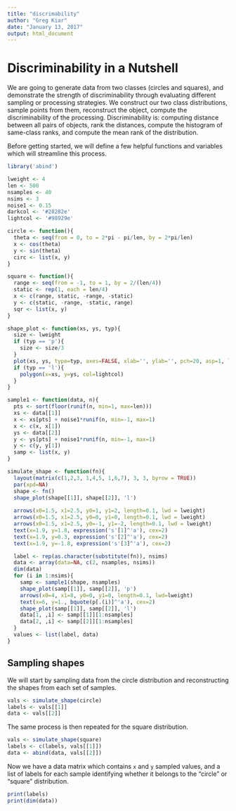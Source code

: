 ```yaml
---
title: "discrimability"
author: "Greg Kiar"
date: "January 13, 2017"
output: html_document
---
```


# Discriminability in a Nutshell

We are going to generate data from two classes (circles and squares), and demonstrate the
strength of discriminability through evaluating different sampling or processing strategies.
We construct our two class distributions, sample points from them, reconstruct the object,
compute the discriminability of the processing. Discriminability is: computing distance between
all pairs of objects, rank the distances, compute the histogram of same-class ranks, and compute
the mean rank of the distribution.

Before getting started, we will define a few helpful functions and variables which will streamline
this process.

```r
library('abind')

lweight <- 4
len <- 500
nsamples <- 40
nsims <- 3
noise1 <- 0.15
darkcol <- '#28282e'
lightcol <- '#98929e'

circle <- function(){
  theta <- seq(from = 0, to = 2*pi - pi/len, by = 2*pi/len)
  x <- cos(theta)
  y <- sin(theta)
  circ <- list(x, y)
}

square <- function(){
  range <- seq(from = -1, to = 1, by = 2/(len/4))
  static <- rep(1, each = len/4)
  x <- c(range, static, -range, -static) 
  y <- c(static, -range, -static, range)
  sqr <- list(x, y)
}

shape_plot <- function(xs, ys, typ){
  size <- lweight
  if (typ == 'p'){
    size <- size/3
  }
  plot(xs, ys, type=typ, axes=FALSE, xlab='', ylab='', pch=20, asp=1, lwd=size, col=darkcol)
  if (typ == 'l'){
    polygon(x=xs, y=ys, col=lightcol)
  }
}

sample1 <- function(data, n){
  pts <- sort(floor(runif(n, min=1, max=len)))
  xs <- data[[1]]
  x <- xs[pts] + noise1*runif(n, min=-1, max=1)
  x <- c(x, x[1])
  ys <- data[[2]]
  y <- ys[pts] + noise1*runif(n, min=-1, max=1)
  y <- c(y, y[1])
  samp <- list(x, y)
}

simulate_shape <- function(fn){
  layout(matrix(c(1,2,3, 1,4,5, 1,6,7), 3, 3, byrow = TRUE))
  par(xpd=NA)
  shape <- fn()
  shape_plot(shape[[1]], shape[[2]], 'l')
  
  arrows(x0=1.5, x1=2.5, y0=1, y1=2, length=0.1, lwd = lweight)
  arrows(x0=1.5, x1=2.5, y0=0, y1=0, length=0.1, lwd = lweight)
  arrows(x0=1.5, x1=2.5, y0=-1, y1=-2, length=0.1, lwd = lweight)
  text(x=1.9, y=1.8, expression('s'[1]^'a'), cex=2)
  text(x=1.9, y=0.3, expression('s'[2]^'a'), cex=2)
  text(x=1.9, y=-1.8, expression('s'[3]^'a'), cex=2)

  label <- rep(as.character(substitute(fn)), nsims)
  data <- array(data=NA, c(2, nsamples, nsims))
  dim(data)
  for (i in 1:nsims){
    samp <- sample1(shape, nsamples)
    shape_plot(samp[[1]], samp[[2]], 'p')
    arrows(x0=4, x1=8, y0=0, y1=0, length=0.1, lwd=lweight)
    text(x=6, y=1., bquote(p[.(i)]^'a'), cex=2)
    shape_plot(samp[[1]], samp[[2]], 'l')
    data[1, ,i] <- samp[[1]][1:nsamples]
    data[2, ,i] <- samp[[2]][1:nsamples]
  }
  values <- list(label, data)
}
```

## Sampling shapes

We will start by sampling data from the circle distribution and reconstructing the shapes
from each set of samples.

```r
vals <- simulate_shape(circle)
labels <- vals[[1]]
data <- vals[[2]]
```

The same process is then repeated for the square distribution.
```r
vals <- simulate_shape(square)
labels <- c(labels, vals[[1]])
data <- abind(data, vals[[2]])
```

Now we have a data matrix which contains `x` and `y` sampled values, and a list of labels
for each sample identifying whether it belongs to the "circle" or "square" distribution.
```r
print(labels)
print(dim(data))
```
